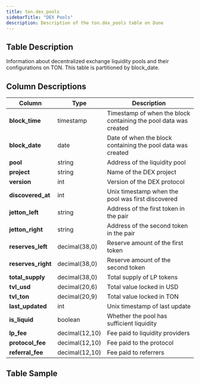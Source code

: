 ```yaml
---
title: ton.dex_pools
sidebarTitle: "DEX Pools"
description: Description of the ton.dex_pools table on Dune
---
```


## Table Description
Information about decentralized exchange liquidity pools and their configurations on TON. This table is partitioned by block_date.

## Column Descriptions
| **Column** | **Type** | **Description** |
| --------|------|-------------|
| **block_time** | timestamp | Timestamp of when the block containing the pool data was created |
| **block_date** | date | Date of when the block containing the pool data was created |
| **pool** | string | Address of the liquidity pool |
| **project** | string | Name of the DEX project |
| **version** | int | Version of the DEX protocol |
| **discovered_at** | int | Unix timestamp when the pool was first discovered |
| **jetton_left** | string | Address of the first token in the pair |
| **jetton_right** | string | Address of the second token in the pair |
| **reserves_left** | decimal(38,0) | Reserve amount of the first token |
| **reserves_right** | decimal(38,0) | Reserve amount of the second token |
| **total_supply** | decimal(38,0) | Total supply of LP tokens |
| **tvl_usd** | decimal(20,6) | Total value locked in USD |
| **tvl_ton** | decimal(20,9) | Total value locked in TON |
| **last_updated** | int | Unix timestamp of last update |
| **is_liquid** | boolean | Whether the pool has sufficient liquidity |
| **lp_fee** | decimal(12,10) | Fee paid to liquidity providers |
| **protocol_fee** | decimal(12,10) | Fee paid to the protocol |
| **referral_fee** | decimal(12,10) | Fee paid to referrers |

## Table Sample
<TableSample tableSchema="ton" tableName="dex_pools" /> 